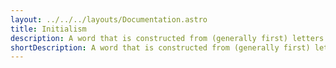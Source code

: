 ---
layout: ../../../layouts/Documentation.astro
title: Initialism
description: A word that is constructed from (generally first) letters of the phrase it stands for and is pronounced as individual letters. For example, DNA, RT-PCR.
shortDescription: A word that is constructed from (generally first) letters of the phrase it stands for and is pronounced as individual letters. For example, DNA, RT-PCR.
---
